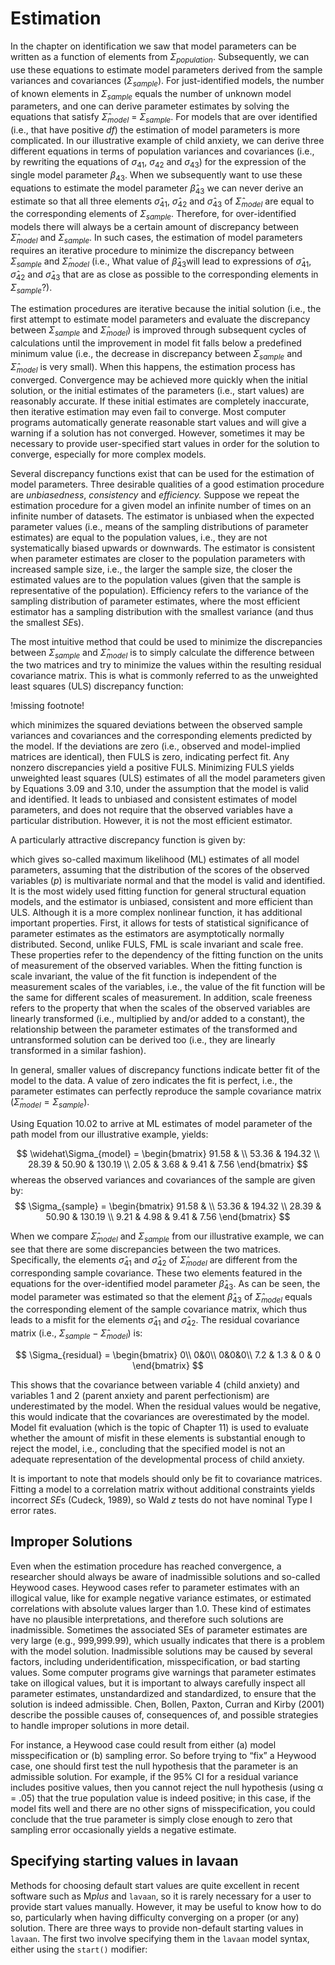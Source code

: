 # Estimation

In the chapter on identification we saw that model parameters can be written as a function of elements from $\Sigma_{population}$. Subsequently, we can use these equations to estimate model parameters derived from the sample variances and covariances ($\Sigma_{sample}$). For just-identified models, the number of known elements in $\Sigma_{sample}$ equals the number of unknown model parameters, and one can derive parameter estimates by solving the equations that satisfy $\widehat\Sigma_{model}$ = $\Sigma_{sample}$. For models that are over identified (i.e., that have positive $df$) the estimation of model parameters is more complicated. In our illustrative example of child anxiety, we can derive three different equations in terms of population variances and covariances (i.e., by rewriting the equations of $\sigma_{41}$, $\sigma_{42}$ and $\sigma_{43}$) for the expression of the single model parameter $\beta_{43}$. When we subsequently want to use these equations to estimate the model parameter $\widehat\beta_{43}$ we can never derive an estimate so that all three elements $\widehat\sigma_{41}$, $\widehat\sigma_{42}$ and $\widehat\sigma_{43}$ of $\widehat\Sigma_{model}$ are equal to the corresponding elements of $\Sigma_{sample}$. Therefore, for over-identified models there will always be a certain amount of discrepancy between $\widehat\Sigma_{model}$ and $\Sigma_{sample}$. In such cases, the estimation of model parameters requires an iterative procedure to minimize the discrepancy between $\Sigma_{sample}$ and $\widehat\Sigma_{model}$ (i.e., What value of $\widehat\beta_{43}$will lead to expressions of $\widehat\sigma_{41}$, $\widehat\sigma_{42}$ and $\widehat\sigma_{43}$ that are as close as possible to the corresponding elements in $\Sigma_{sample}$?).

The estimation procedures are iterative because the initial solution (i.e., the first attempt to estimate model parameters and evaluate the discrepancy between $\Sigma_{sample}$ and $\widehat\Sigma_{model}$) is improved through subsequent cycles of calculations until the improvement in model fit falls below a predefined minimum value (i.e., the decrease in discrepancy between $\Sigma_{sample}$ and $\widehat\Sigma_{model}$ is very small). When this happens, the estimation process has converged. Convergence may be achieved more quickly when the initial solution, or the initial estimates of the parameters (i.e., start values) are reasonably accurate. If these initial estimates are completely inaccurate, then iterative estimation may even fail to converge. Most computer programs automatically generate reasonable start values and will give a warning if a solution has not converged. However, sometimes it may be necessary to provide user-specified start values in order for the solution to converge, especially for more complex models.

Several discrepancy functions exist that can be used for the estimation of model parameters. Three desirable qualities of a good estimation procedure are *unbiasedness*, *consistency* and *efficiency.* Suppose we repeat the estimation procedure for a given model an infinite number of times on an infinite number of datasets. The estimator is unbiased when the expected parameter values (i.e., means of the sampling distributions of parameter estimates) are equal to the population values, i.e., they are not systematically biased upwards or downwards. The estimator is consistent when parameter estimates are closer to the population parameters with increased sample size, i.e., the larger the sample size, the closer the estimated values are to the population values (given that the sample is representative of the population). Efficiency refers to the variance of the sampling distribution of parameter estimates, where the most efficient estimator has a sampling distribution with the smallest variance (and thus the smallest $SE$s).

The most intuitive method that could be used to minimize the discrepancies between $\Sigma_{sample}$ and $\widehat\Sigma_{model}$ is to simply calculate the difference between the two matrices and try to minimize the values within the resulting residual covariance matrix. This is what is commonly referred to as the unweighted least squares (ULS) discrepancy function:

```{=tex}
\begin{equation}
F_{ULS}(\Sigma_{sample},\widehat\Sigma_{model}) = ½ trace ((\Sigma_{sample} - \widehat\Sigma_{model})^2),
(\#eq:10-01)
\end{equation}
```

!missing footnote!

which minimizes the squared deviations between the observed sample variances and covariances and the corresponding elements predicted by the model. If the deviations are zero (i.e., observed and model-implied matrices are identical), then FULS is zero, indicating perfect fit.  Any nonzero discrepancies yield a positive FULS.  Minimizing FULS yields unweighted least squares (ULS) estimates of all the model parameters given by Equations 3.09 and 3.10, under the assumption that the model is valid and identified. It leads to unbiased and consistent estimates of model parameters, and does not require that the observed variables have a particular distribution. However, it is not the most efficient estimator.

A particularly attractive discrepancy function is given by:
```{=tex}
\begin{equation}
F_{ML}(\Sigma_{sample},\widehat\Sigma_{model}) = log|\widehat\Sigma_{model}|-log|\Sigma_{sample}|+trace(\Sigma_{sample}\widehat\Sigma^{-1}_{model})-p,
(\#eq:10-02)
\end{equation}
```

which gives so-called maximum likelihood (ML) estimates of all model parameters, assuming that the distribution of the scores of the observed variables ($p$) is multivariate normal and that the model is valid and identified. It is the most widely used fitting function for general structural equation models, and the estimator is unbiased, consistent and more efficient than ULS. Although it is a more complex nonlinear function, it has additional important properties. First, it allows for tests of statistical significance of parameter estimates as the estimators are asymptotically normally distributed. Second, unlike FULS, FML is scale invariant and scale free. These properties refer to the dependency of the fitting function on the units of measurement of the observed variables. When the fitting function is scale invariant, the value of the fit function is independent of the measurement scales of the variables, i.e., the value of the fit function will be the same for different scales of measurement. In addition, scale freeness refers to the property that when the scales of the observed variables are linearly transformed (i.e., multiplied by and/or added to a constant), the relationship between the parameter estimates of the transformed and untransformed solution can be derived too (i.e., they are linearly transformed in a similar fashion). 

In general, smaller values of discrepancy functions indicate better fit of the model to the data. A value of zero indicates the fit is perfect, i.e., the parameter estimates can perfectly reproduce the sample covariance matrix ($\widehat\Sigma_{model}=\Sigma_{sample}$).

Using Equation 10.02 to arrive at ML estimates of model parameter of the path model from our illustrative example, yields: 

$$
\widehat\Sigma_{model} =
\begin{bmatrix}
91.58 & \\
53.36 & 194.32 \\
28.39 & 50.90 & 130.19 \\
2.05 & 3.68 & 9.41 & 7.56
\end{bmatrix}
$$
whereas the observed variances and covariances of the sample are given by:
$$
\Sigma_{sample} =
\begin{bmatrix}
91.58 & \\
53.36 & 194.32 \\
28.39 & 50.90 & 130.19 \\
9.21 & 4.98 & 9.41 & 7.56
\end{bmatrix}
$$

When we compare $\widehat\Sigma_{model}$ and $\Sigma_{sample}$ from our illustrative example, we can see that there are some discrepancies between the two matrices. Specifically, the elements $\widehat\sigma_{41}$ and $\widehat\sigma_{42}$  of $\widehat\Sigma_{model}$ are different from the corresponding sample covariance. These two elements featured in the equations for the over-identified model parameter $\widehat\beta_{43}$. As can be seen, the model parameter was estimated so that the element $\widehat\beta_{43}$ of $\widehat\Sigma_{model}$ equals the corresponding element of the sample covariance matrix, which thus leads to a misfit for the elements $\widehat\sigma_{41}$ and $\widehat\sigma_{42}$. The residual covariance matrix (i.e., $\Sigma_{sample} - \widehat\Sigma_{model}$) is:

$$
\Sigma_{residual} =
\begin{bmatrix}
0\\
0&0\\
0&0&0\\
7.2 & 1.3 & 0 & 0 
\end{bmatrix}
$$

This shows that the covariance between variable 4 (child anxiety) and variables 1 and 2 (parent anxiety and parent perfectionism) are underestimated by the model. When the residual values would be negative, this would indicate that the covariances are overestimated by the model. Model fit evaluation (which is the topic of Chapter 11) is used to evaluate whether the amount of misfit in these elements is substantial enough to reject the model, i.e., concluding that the specified model is not an adequate representation of the developmental process of child anxiety.

It is important to note that models should only be fit to covariance matrices.  Fitting a model to a correlation matrix without additional constraints yields incorrect $SE$s (Cudeck, 1989), so Wald $z$ tests do not have nominal Type I error rates.

## Improper Solutions
Even when the estimation procedure has reached convergence, a researcher should always be aware of inadmissible solutions and so-called Heywood cases. Heywood cases refer to parameter estimates with an illogical value, like for example negative variance estimates, or estimated correlations with absolute values larger than 1.0.  These kind of estimates have no plausible interpretations, and therefore such solutions are inadmissible. Sometimes the associated SEs of parameter estimates are very large (e.g., 999,999.99), which usually indicates that there is a problem with the model solution. Inadmissible solutions may be caused by several factors, including underidentification, misspecification, or bad starting values. Some computer programs give warnings that parameter estimates take on illogical values, but it is important to always carefully inspect all parameter estimates, unstandardized and standardized, to ensure that the solution is indeed admissible. Chen, Bollen, Paxton, Curran and Kirby (2001) describe the possible causes of, consequences of, and possible strategies to handle improper solutions in more detail.  

For instance, a Heywood case could result from either (a) model misspecification or (b) sampling error.  So before trying to “fix” a Heywood case, one should first test the null hypothesis that the parameter is an admissible solution.  For example, if the 95% CI for a residual variance includes positive values, then you cannot reject the null hypothesis (using α = .05) that the true population value is indeed positive; in this case, if the model fits well and there are no other signs of misspecification, you could conclude that the true parameter is simply close enough to zero that sampling error occasionally yields a negative estimate.  

## Specifying starting values in lavaan
Methods for choosing default start values are quite excellent in recent software such as M*plus* and `lavaan`, so it is rarely necessary for a user to provide start values manually.  However, it may be useful to know how to do so, particularly when having difficulty converging on a proper (or any) solution.  There are three ways to provide non-default starting values in `lavaan`.  The first two involve specifying them in the `lavaan` model syntax, either using the `start()` modifier:

